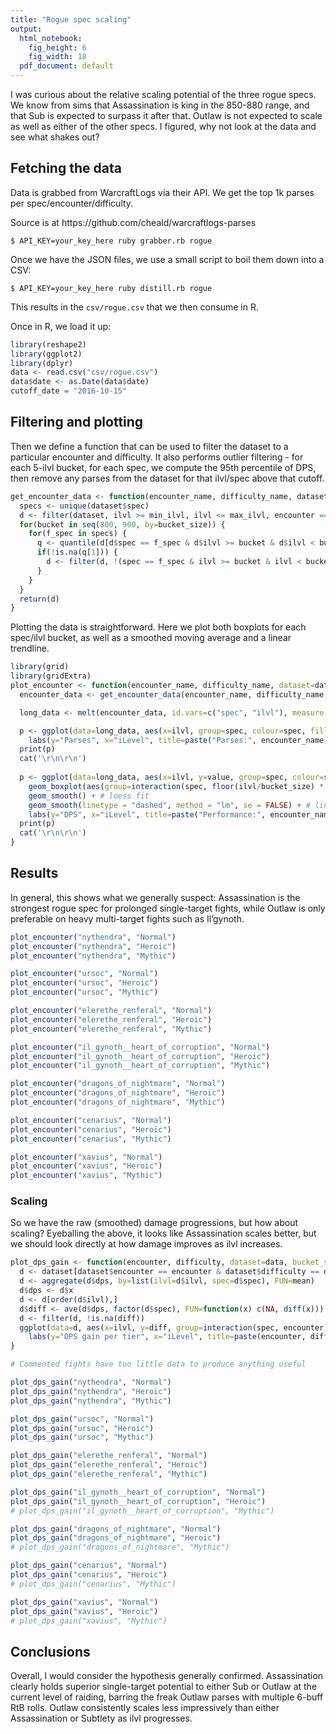 ```yaml
---
title: "Rogue spec scaling"
output:
  html_notebook: 
    fig_height: 6
    fig_width: 18
  pdf_document: default
---
```


I was curious about the relative scaling potential of the three rogue specs. We know from sims that Assassination is king in the 850-880 range, and that Sub is expected to surpass it after that. Outlaw is not expected to scale as well as either of the other specs. I figured, why not look at the data and see what shakes out?

## Fetching the data

Data is grabbed from WarcraftLogs via their API. We get the top 1k parses per spec/encounter/difficulty.

Source is at https://github.com/cheald/warcraftlogs-parses

```
$ API_KEY=your_key_here ruby grabber.rb rogue
```

Once we have the JSON files, we use a small script to boil them down into a CSV:

```
$ API_KEY=your_key_here ruby distill.rb rogue
```

This results in the `csv/rogue.csv` that we then consume in R.

Once in R, we load it up:

```r
library(reshape2)
library(ggplot2)
library(dplyr)
data <- read.csv("csv/rogue.csv")
data$date <- as.Date(data$date)
cutoff_date = "2016-10-15"
```

## Filtering and plotting

Then we define a function that can be used to filter the dataset to a particular encounter and difficulty. It also performs outlier filtering - for each 5-ilvl bucket, for each spec, we compute the 95th percentile of DPS, then remove any parses from the dataset for that ilvl/spec above that cutoff.

```r

get_encounter_data <- function(encounter_name, difficulty_name, dataset, cutoff=c(0.05, 0.95), bucket_size=1, min_ilvl=855, max_ilvl=875) {
  specs <- unique(dataset$spec)
  d <- filter(dataset, ilvl >= min_ilvl, ilvl <= max_ilvl, encounter == encounter_name, difficulty == difficulty_name, date >= cutoff_date)
  for(bucket in seq(800, 900, by=bucket_size)) {
    for(f_spec in specs) {
      q <- quantile(d[d$spec == f_spec & d$ilvl >= bucket & d$ilvl < bucket + bucket_size,]$dps, cutoff)
      if(!is.na(q[1])) {
        d <- filter(d, !(spec == f_spec & ilvl >= bucket & ilvl < bucket + bucket_size & (dps > q[2] | dps < q[1])))
      }
    }
  }
  return(d)
}
```

Plotting the data is straightforward. Here we plot both boxplots for each spec/ilvl bucket, as well as a smoothed moving average and a linear trendline.

```r
library(grid)
library(gridExtra)
plot_encounter <- function(encounter_name, difficulty_name, dataset=data, bucket_size=2, cutoff=c(0.05, 0.95)) {
  encounter_data <- get_encounter_data(encounter_name, difficulty_name, dataset=dataset, bucket_size=bucket_size, cutoff=cutoff)

  long_data <- melt(encounter_data, id.vars=c("spec", "ilvl"), measure.vars=c("dps"))

  p <- ggplot(data=long_data, aes(x=ilvl, group=spec, colour=spec, fill=spec)) + geom_bar(position="dodge") +
    labs(y="Parses", x="iLevel", title=paste("Parses:", encounter_name, difficulty_name))
  print(p)
  cat('\r\n\r\n')
  
  p <- ggplot(data=long_data, aes(x=ilvl, y=value, group=spec, colour=spec)) +
    geom_boxplot(aes(group=interaction(spec, floor(ilvl/bucket_size) * bucket_size))) +
    geom_smooth() + # loess fit
    geom_smooth(linetype = "dashed", method = "lm", se = FALSE) + # linear fit
    labs(y="DPS", x="iLevel", title=paste("Performance:", encounter_name, difficulty_name))
  print(p)
  cat('\r\n\r\n')
}
```

## Results

In general, this shows what we generally suspect: Assassination is the strongest rogue spec for prolonged single-target fights, while Outlaw is only preferable on heavy multi-target fights such as Il'gynoth.

```r

plot_encounter("nythendra", "Normal")
plot_encounter("nythendra", "Heroic")
plot_encounter("nythendra", "Mythic")

plot_encounter("ursoc", "Normal")
plot_encounter("ursoc", "Heroic")
plot_encounter("ursoc", "Mythic")

plot_encounter("elerethe_renferal", "Normal")
plot_encounter("elerethe_renferal", "Heroic")
plot_encounter("elerethe_renferal", "Mythic")

plot_encounter("il_gynoth__heart_of_corruption", "Normal")
plot_encounter("il_gynoth__heart_of_corruption", "Heroic")
plot_encounter("il_gynoth__heart_of_corruption", "Mythic")

plot_encounter("dragons_of_nightmare", "Normal")
plot_encounter("dragons_of_nightmare", "Heroic")
plot_encounter("dragons_of_nightmare", "Mythic")

plot_encounter("cenarius", "Normal")
plot_encounter("cenarius", "Heroic")
plot_encounter("cenarius", "Mythic")

plot_encounter("xavius", "Normal")
plot_encounter("xavius", "Heroic")
plot_encounter("xavius", "Mythic")
```

### Scaling

So we have the raw (smoothed) damage progressions, but how about scaling? Eyeballing the above, it looks like Assassination scales better, but we should look directly at how damage improves as ilvl increases.

```r
plot_dps_gain <- function(encounter, difficulty, dataset=data, bucket_size=1, cutoff=c(0.05, 0.95)) {
  d <- dataset[dataset$encounter == encounter & dataset$difficulty == difficulty & dataset$ilvl <= 870 & dataset$date >= cutoff_date, ]
  d <- aggregate(d$dps, by=list(ilvl=d$ilvl, spec=d$spec), FUN=mean)
  d$dps <- d$x
  d <- d[order(d$ilvl),]
  d$diff <- ave(d$dps, factor(d$spec), FUN=function(x) c(NA, diff(x)))
  d <- filter(d, !is.na(diff))
  ggplot(data=d, aes(x=ilvl, y=diff, group=interaction(spec, encounter), colour=spec)) + geom_smooth(se=FALSE, fullrange=TRUE) +
    labs(y="DPS gain per tier", x="iLevel", title=paste(encounter, difficulty, sep = " ")) + coord_cartesian(ylim = c(0, 15000))
}

# Commented fights have too little data to produce anything useful

plot_dps_gain("nythendra", "Normal")
plot_dps_gain("nythendra", "Heroic")
plot_dps_gain("nythendra", "Mythic")

plot_dps_gain("ursoc", "Normal")
plot_dps_gain("ursoc", "Heroic")
plot_dps_gain("ursoc", "Mythic")

plot_dps_gain("elerethe_renferal", "Normal")
plot_dps_gain("elerethe_renferal", "Heroic")
plot_dps_gain("elerethe_renferal", "Mythic")

plot_dps_gain("il_gynoth__heart_of_corruption", "Normal")
plot_dps_gain("il_gynoth__heart_of_corruption", "Heroic")
# plot_dps_gain("il_gynoth__heart_of_corruption", "Mythic")

plot_dps_gain("dragons_of_nightmare", "Normal")
plot_dps_gain("dragons_of_nightmare", "Heroic")
# plot_dps_gain("dragons_of_nightmare", "Mythic")

plot_dps_gain("cenarius", "Normal")
plot_dps_gain("cenarius", "Heroic")
# plot_dps_gain("cenarius", "Mythic")

plot_dps_gain("xavius", "Normal")
plot_dps_gain("xavius", "Heroic")
# plot_dps_gain("xavius", "Mythic")

```

## Conclusions

Overall, I would consider the hypothesis generally confirmed. Assassination clearly holds superior single-target potential to either Sub or Outlaw at the current level of raiding, barring the freak Outlaw parses with multiple 6-buff RtB rolls. Outlaw consistently scales less impressively than either Assassination or Subtlety as ilvl progresses.